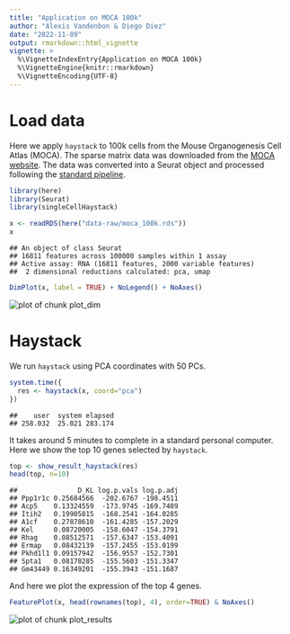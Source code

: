 ```yaml
---
title: "Application on MOCA 100k"
author: "Alexis Vandenbon & Diego Diez"
date: "2022-11-09"
output: rmarkdown::html_vignette
vignette: >
  %\VignetteIndexEntry{Application on MOCA 100k}
  %\VignetteEngine{knitr::rmarkdown}
  %\VignetteEncoding{UTF-8}
---
```




# Load data

Here we apply `haystack` to 100k cells from the Mouse Organogenesis Cell Atlas (MOCA). The sparse matrix data was downloaded from the [MOCA website](https://oncoscape.v3.sttrcancer.org/atlas.gs.washington.edu.mouse.rna/landing). The data was converted into a Seurat object and processed following the [standard pipeline](https://satijalab.org/seurat/v3.2/pbmc3k_tutorial.html).


```r
library(here)
library(Seurat)
library(singleCellHaystack)
```


```r
x <- readRDS(here("data-raw/moca_100k.rds"))
x
```

```
## An object of class Seurat 
## 16811 features across 100000 samples within 1 assay 
## Active assay: RNA (16811 features, 2000 variable features)
##  2 dimensional reductions calculated: pca, umap
```


```r
DimPlot(x, label = TRUE) + NoLegend() + NoAxes()
```

<img src="figure/plot_dim-1.png" alt="plot of chunk plot_dim" style="display: block; margin: auto;" />

# Haystack

We run `haystack` using PCA coordinates with 50 PCs.


```r
system.time({
  res <- haystack(x, coord="pca")
})
```


```
##    user  system elapsed 
## 258.032  25.021 283.174
```

It takes around 5 minutes to complete in a standard personal computer. Here we show the top 10 genes selected by `haystack`.


```r
top <- show_result_haystack(res)
head(top, n=10)
```

```
##               D_KL log.p.vals log.p.adj
## Ppp1r1c 0.25684566  -202.6767 -198.4511
## Acp5    0.13324559  -173.9745 -169.7489
## Itih2   0.19905815  -168.2541 -164.0285
## A1cf    0.27878610  -161.4285 -157.2029
## Kel     0.08720005  -158.6047 -154.3791
## Rhag    0.08512571  -157.6347 -153.4091
## Ermap   0.08432139  -157.2455 -153.0199
## Pkhd1l1 0.09157942  -156.9557 -152.7301
## Spta1   0.08178285  -155.5603 -151.3347
## Gm43449 0.16349201  -155.3943 -151.1687
```

And here we plot the expression of the top 4 genes.


```r
FeaturePlot(x, head(rownames(top), 4), order=TRUE) & NoAxes()
```

<img src="figure/plot_results-1.png" alt="plot of chunk plot_results" style="display: block; margin: auto;" />
